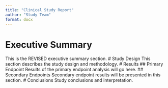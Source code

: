 ```yaml
---
title: "Clinical Study Report"
author: "Study Team"
format: docx
---
```

# Executive Summary
This is the REVISED executive summary section.
# Study Design
This section describes the study design and methodology.
# Results
## Primary Endpoint
Results of the primary endpoint analysis will go here.
## Secondary Endpoints
Secondary endpoint results will be presented in this section.
# Conclusions
Study conclusions and interpretation.
